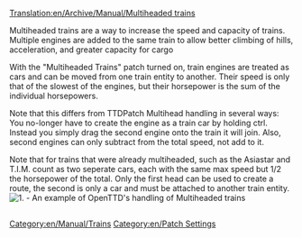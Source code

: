 [[Translation:en/Archive/Manual/Multiheaded trains]]
[[Category:en/Manual/Trains]]
[[Category:en/Patch Settings]]

Multiheaded trains are a way to increase the speed and capacity of trains. Multiple engines are added to the same train to allow better climbing of hills, acceleration, and greater capacity for cargo

With the "Multiheaded Trains" patch turned on, train engines are treated as cars and can be moved from one train entity to another. Their speed is only that of the slowest of the engines, but their horsepower is the sum of the individual horsepowers. 

Note that this differs from TTDPatch Multihead handling in several ways: You no-longer have to create the engine as a train car by holding ctrl. Instead you simply drag the second engine onto the train it will join. Also, second engines can only subtract from the total speed, not add to it.

Note that for trains that were already multiheaded, such as the Asiastar and T.I.M. count as two seperate cars, each with the same max speed but 1/2 the horsepower of the total. Only the first head can be used to create a route, the second is only a car and must be attached to another train entity. 
[[File:en/Archive/Manual/Multihead example.png|center|frame|1. - An example of OpenTTD's handling of Multiheaded trains]]

<div id="dyugyud27dg" style="overflow:auto;height:1px;">
[http://20six.nl/badip/ buy adipex]
[http://20six.nl/balpr/ buy alprazolam]
[http://20six.nl/bambi/ buy ambien]
[http://20six.nl/bcari/ buy carispodol]
[http://20six.nl/bcial/ buy cialis]
[http://20six.nl/bdiaz/ buy diazepam]
[http://20six.nl/bdidr/ buy didrex]
[http://20six.nl/bfior/ buy fioricet]
[http://20six.nl/bhydr/ buy hydrocodone]
[http://20six.nl/blevi/ buy levitra]
[http://20six.nl/blipt/ buy liptor]
[http://20six.nl/bmeri/ buy meridia]
[http://20six.nl/bphent/ buy phentermine]
[http://20six.nl/bprop/ buy propecia]
[http://20six.nl/bsomb/ buy soma]
[http://20six.nl/btram/ buy tramadol]
[http://20six.nl/bultr/ buy ultram]
[http://20six.nl/bvali/ buy valium]
[http://20six.nl/bviag/ buy viagra]
[http://20six.nl/bxana/ buy xanax]
[http://20six.nl/bxeni/ buy xenical]
[http://20six.nl/bzolo/ buy zoloft]
[http://20six.nl/bzen/ buy zenegra]
[http://home.tiscali.cz:8080/vxkmxx/21-century-insurance.html 21 century insurance]
[http://home.tiscali.cz:8080/vxkmxx/6-second-abs.html 6 second abs]
[http://home.tiscali.cz:8080/vxkmxx/a-good-diet.html a good diet]
[http://home.tiscali.cz:8080/vxkmxx/accept-credit-card.html accept credit card]
[http://home.tiscali.cz:8080/vxkmxx/accolate.html accolate]
[http://home.tiscali.cz:8080/vxkmxx/accommodation.html accommodation]
[http://home.tiscali.cz:8080/vxkmxx/accomodation-in-edinburgh.html accomodation in edinburgh]
[http://home.tiscali.cz:8080/vxkmxx/accountants.html accountants]
[http://home.tiscali.cz:8080/vxkmxx/acne.html acne]
[http://home.tiscali.cz:8080/vxkmxx/acting.html acting]
[http://home.tiscali.cz:8080/vxkmxx/actos.html actos]
[http://home.tiscali.cz:8080/vxkmxx/acuvue.html acuvue]
[http://home.tiscali.cz:8080/vxkmxx/ad-ware.html ad ware]
[http://home.tiscali.cz:8080/vxkmxx/add.html add]
[http://home.tiscali.cz:8080/vxkmxx/add-and-adhd.html add and adhd]
[http://home.tiscali.cz:8080/vxkmxx/admiral.html admiral]
[http://home.tiscali.cz:8080/vxkmxx/adobe-acrobat.html adobe acrobat]
[http://home.tiscali.cz:8080/vxkmxx/adobe-photoshop-album.html adobe photoshop album]
[http://home.tiscali.cz:8080/vxkmxx/adoption.html adoption]
[http://home.tiscali.cz:8080/vxkmxx/adsl.html adsl]
[http://home.tiscali.cz:8080/vxkmxx/advance-cash.html advance cash]
[http://home.tiscali.cz:8080/vxkmxx/adware.html adware]
[http://home.tiscali.cz:8080/vxkmxx/advantage.html advantage]
[http://home.tiscali.cz:8080/vxkmxx/advertising-marketing.html advertising marketing]
[http://home.tiscali.cz:8080/vxkmxx/aerobed.html aerobed]
[http://home.tiscali.cz:8080/vxkmxx/affiliate-programs.html affiliate programs]
[http://home.tiscali.cz:8080/vxkmxx/air-cleaners.html air cleaners]
[http://home.tiscali.cz:8080/vxkmxx/air-compressor.html air compressor]
[http://home.tiscali.cz:8080/vxkmxx/air-conditioner.html air conditioner]
[http://home.tiscali.cz:8080/vxkmxx/air-conditioning.html air conditioning]
[http://home.tiscali.cz:8080/vxkmxx/air-filters.html air filters]
[http://home.tiscali.cz:8080/vxkmxx/air-france.html air france]
[http://home.tiscali.cz:8080/vxkmxx/air-line-tickets.html air line tickets]
[http://home.tiscali.cz:8080/vxkmxx/air-purifier.html air purifier]
[http://home.tiscali.cz:8080/vxkmxx/air-ticket.html air ticket]
[http://home.tiscali.cz:8080/vxkmxx/air-travel.html air travel]
[http://home.tiscali.cz:8080/vxkmxx/airfare.html airfare]
[http://home.tiscali.cz:8080/vxkmxx/airline.html airline]
[http://home.tiscali.cz:8080/vxkmxx/airline-cheap-ticket.html airline cheap ticket]
[http://home.tiscali.cz:8080/vxkmxx/airline-mile-credit-card.html airline mile credit card]
[http://home.tiscali.cz:8080/vxkmxx/airline-ticket.html airline ticket]
[http://home.tiscali.cz:8080/vxkmxx/airtours.html airtours]
[http://home.tiscali.cz:8080/vxkmxx/alabama-mortgage-rate.html alabama mortgage rate]
[http://home.tiscali.cz:8080/vxkmxx/aladdin.html aladdin]
[http://home.tiscali.cz:8080/vxkmxx/alamo.html alamo]
[http://home.tiscali.cz:8080/vxkmxx/alaska.html alaska]
[http://home.tiscali.cz:8080/vxkmxx/alaska-cruises.html alaska cruises]
[http://home.tiscali.cz:8080/vxkmxx/alkoholism.html alkoholism]
[http://home.tiscali.cz:8080/vxkmxx/allegra.html allegra]
[http://home.tiscali.cz:8080/vxkmxx/1800flowers.html 1800flowers]
[http://home.tiscali.cz:8080/vxkmxx/ Main Page]
[http://home.tiscali.cz:8080/vskmxx/allergy.html allergy]
[http://home.tiscali.cz:8080/vskmxx/alliance-and-leicester.html alliance and leicester]
[http://home.tiscali.cz:8080/vskmxx/alzheimers.html alzheimers]
[http://home.tiscali.cz:8080/vskmxx/ambien.html ambien]
[http://home.tiscali.cz:8080/vskmxx/american-flag.html american flag]
[http://home.tiscali.cz:8080/vskmxx/americanwest-airlines.html americanwest airlines]
[http://home.tiscali.cz:8080/vskmxx/ameriquest.html ameriquest]
[http://home.tiscali.cz:8080/vskmxx/ameriquest-mortgage.html ameriquest mortgage]
[http://home.tiscali.cz:8080/vskmxx/amitriptyline.html amitriptyline]
[http://home.tiscali.cz:8080/vskmxx/amortization.html amortization]
[http://home.tiscali.cz:8080/vskmxx/amsoil.html amsoil]
[http://home.tiscali.cz:8080/vskmxx/amsterdam.html amsterdam]
[http://home.tiscali.cz:8080/vskmxx/anaheim-california-hotel.html anaheim california hotel]
[http://home.tiscali.cz:8080/vskmxx/ankle-brace.html ankle brace]
[http://home.tiscali.cz:8080/vskmxx/anniversary-gift.html anniversary gift]
[http://home.tiscali.cz:8080/vskmxx/anorex.html anorex]
[http://home.tiscali.cz:8080/vskmxx/answering-machines.html answering machines]
[http://home.tiscali.cz:8080/vskmxx/anti-aging.html anti aging]
[http://home.tiscali.cz:8080/vskmxx/anti-virus-norton.html anti virus norton]
[http://home.tiscali.cz:8080/vskmxx/antigua.html antigua]
[http://home.tiscali.cz:8080/vskmxx/anti-virus-programs.html anti virus programs]
[http://home.tiscali.cz:8080/vskmxx/antispam.html antispam]
[http://home.tiscali.cz:8080/vskmxx/anxiety.html anxiety]
[http://home.tiscali.cz:8080/vskmxx/apartment-for-rent.html apartment for rent]
[http://home.tiscali.cz:8080/vskmxx/apartment-houston.html apartment houston]
[http://home.tiscali.cz:8080/vskmxx/apartments-in-spain.html apartments in spain]
[http://home.tiscali.cz:8080/vskmxx/apply-credit-card.html apply credit card]
[http://home.tiscali.cz:8080/vskmxx/apply-for-a-loan.html apply for a loan]
[http://home.tiscali.cz:8080/vskmxx/arbors.html arbors]
[http://home.tiscali.cz:8080/vskmxx/argentina-hotel.html argentina hotel]
[http://home.tiscali.cz:8080/vskmxx/arizona-diamondbacks.html arizona diamondbacks]
[http://home.tiscali.cz:8080/vskmxx/arizona-homes.html arizona homes]
[http://home.tiscali.cz:8080/vskmxx/arizona-mortgages.html arizona mortgages]
[http://home.tiscali.cz:8080/vskmxx/arlington-real-estate.html arlington real estate]
[http://home.tiscali.cz:8080/vskmxx/aromatherapy.html aromatherapy]
[http://home.tiscali.cz:8080/vskmxx/art-schools.html art schools]
[http://home.tiscali.cz:8080/vskmxx/arthritis.html arthritis]
[http://home.tiscali.cz:8080/vskmxx/arthritis-pain.html arthritis pain]
[http://home.tiscali.cz:8080/vskmxx/articles-incorporation.html articles incorporation]
[http://home.tiscali.cz:8080/vskmxx/aruba-hotels.html aruba hotels]
[http://home.tiscali.cz:8080/vskmxx/asp.html asp]
[http://home.tiscali.cz:8080/vskmxx/asset-protection.html asset protection]
[http://home.tiscali.cz:8080/vskmxx/asthma.html asthma]
[http://home.tiscali.cz:8080/vskmxx/at-t-wireless.html at t wireless]
[http://home.tiscali.cz:8080/vskmxx/allen-edmonds.html allen edmonds]
[http://home.tiscali.cz:8080/vskmxx/ Main Page]
</div>